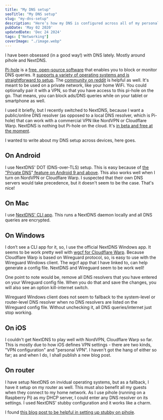 ```yaml
---
title: "My DNS setup"
seoTitle: "My DNS setup"
slug: "my-dns-setup"
description: "Here’s how my DNS is configured across all of my personal devices and the home router."
pubDate: 'May 02 2020'
updatedDate: 'Dec 24 2024'
tags: ["Networking"]
coverImage: "./image.webp"
---
```





I have been obsessed (in a good way!) with DNS lately. Mostly around pihole and NextDNS.

[Pi-hole](https://pi-hole.net/) is a [free, open-source software](https://pi-hole.net/donate/) that enables you to block or monitor DNS queries. It [supports a variety of operating systems and is straightforward to setup](https://github.com/pi-hole/pi-hole/#one-step-automated-install). The [community on reddit](https://www.reddit.com/r/pihole/) is helpful as well. It's meant to be used on a private network, like your home WiFi. You could optionally pair it with a VPN, so that you have access to this pi-hole on the go. That means, you can block ads/DNS queries while on your tablet or smartphone as well.

I used it briefly, but I recently switched to NextDNS, because I want a public/online DNS resolver (as opposed to a local DNS resolver, which is Pi-hole) that can work with a commercial VPN like NordVPN or Cloudflare Warp. NextDNS is nothing but Pi-hole on the cloud. It's [in beta and free at the moment](https://my.nextdns.io/).

I wanted to write about my DNS setup across devices, here goes.

## On Android

I use NextDNS' DOT (DNS-over-TLS) setup. This is easy because of [the "Private DNS](https://www.androidpolice.com/2020/03/26/make-android-use-dns-server-choice/)"[ feature on Android 9 and above](https://www.androidpolice.com/2020/03/26/make-android-use-dns-server-choice/). This also works well when I turn on NordVPN or Cloudflare Warp. I suspected that their own DNS servers would take precedence, but it doesn't seem to be the case. That's nice!

## On Mac

I use [NextDNS' CLI app](https://github.com/nextdns/nextdns). This runs a NextDNS daemon locally and all DNS queries are encrypted.

## On Windows

I don’t see a CLI app for it, so, I use the official NextDNS Windows app. It seems to be work pretty well with [wgcf for Cloudflare Warp](https://github.com/ViRb3/wgcf). Because Cloudflare Warp is based on Wireguard protocol, so, is easy to use with the Wireguard Windows client. The wgcf app that I have linked to, can help generate a config file. NextDNS and Wireguard seem to be work well!

One point to note would be, remove all DNS resolvers that you have entered on your Wireguard config file. When you do that and save the changes, you will also see an option kill-internet switch.

Wireguard Windows client does not seem to fallback to the system-level or router-level DNS resolver when no DNS resolvers are listed on the Wireguard config file. Without unchecking it, all DNS queries/internet just stop working.

## On iOS

I couldn't get NextDNS to play well with NordVPN, Cloudflare Warp so far. This is mostly due to how iOS defines VPN settings - there are two kinds, "VPN configuration" and "personal VPN". I haven't got the hang of either so far; as and when I do, I shall publish a new blog post.

## On router

I have setup NextDNS on invidual operating systems, but as a fallback, I have it setup on my router as well. This must also benefit all my guests when they connect to my home network. As I use pihole (running on a Raspberry Pi) as my DHCP server, I could enter any DNS resolver on its settings. I used NextDNS' stubby configuration and it works like a charm.

I found [this blog post to be helpful in setting up stubby on pihole](https://blog.plip.com/2018/10/12/easy-pi-hole-and-stubby-on-orange-pi-zero-raspberry-pi-3/).
